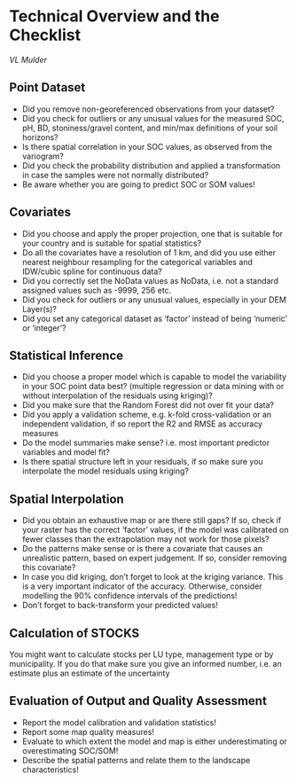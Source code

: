 # Technical Overview and the Checklist
*VL  Mulder*

## Point Dataset 

*	Did you remove non-georeferenced observations from your dataset?
*	Did you check for outliers or any unusual values for the measured SOC, pH, BD, stoniness/gravel content, and min/max definitions of your soil horizons?
*	Is there spatial correlation in your SOC values, as observed from the variogram?
*	Did you check the probability distribution and applied a transformation in case the samples were not normally distributed?
*	Be aware whether you are going to predict SOC or SOM values!

## Covariates

*	Did you choose and apply the proper projection, one that is suitable for your country and is suitable for spatial statistics? 
*	Do all the covariates have a resolution of 1 km, and did you use either nearest neighbour resampling for the categorical variables and IDW/cubic spline for continuous data?
*	Did you correctly set the NoData values as NoData, i.e. not a standard assigned values such as -9999, 256 etc.
*	Did you check for outliers or any unusual values, especially in your DEM Layer(s)?
*	Did you set any categorical dataset as ‘factor’ instead of being ‘numeric’ or ‘integer’?

## Statistical Inference

*	Did you choose a proper model which is capable to model the variability in your SOC point data best? (multiple regression or data mining with or without interpolation of the residuals using kriging)?
*	Did you make sure that the Random Forest did not over fit your data?
*	Did you apply a validation scheme, e.g. k-fold cross-validation or an independent validation, if so report the R2 and RMSE as accuracy measures
*	Do the model summaries make sense? i.e. most important predictor variables and model fit?
*	Is there spatial structure left in your residuals, if so make sure you interpolate the model residuals using kriging?

## Spatial Interpolation

*	Did you obtain an exhaustive map or are there still gaps? If so, check if your raster has the correct ‘factor’ values, if the model was calibrated on fewer classes than the extrapolation may not work for those pixels?
*	Do the patterns make sense or is there a covariate that causes an unrealistic pattern, based on expert judgement. If so, consider removing this covariate?
*	In case you did kriging, don’t forget to look at the kriging variance. This is a very important indicator of the accuracy. Otherwise, consider modelling the 90% confidence intervals of the predictions!
*	Don’t forget to back-transform your predicted values! 

## Calculation of STOCKS 
You might want to calculate stocks per LU type, management type or by municipality.  If you do that make sure you give an informed number, i.e. an estimate plus an estimate of the uncertainty

## Evaluation of Output and Quality Assessment

*	Report the model calibration and validation statistics!
*	Report some map quality measures!
*	Evaluate to which extent the model and map is either underestimating or overestimating SOC/SOM!
*	Describe the spatial patterns and relate them to the landscape characteristics!
